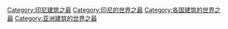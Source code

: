 [[Category:印尼建筑之最|Category:印尼建筑之最]]
[[Category:印尼的世界之最|Category:印尼的世界之最]]
[[Category:各国建筑的世界之最|Category:各国建筑的世界之最]]
[[Category:亚洲建筑的世界之最|Category:亚洲建筑的世界之最]]